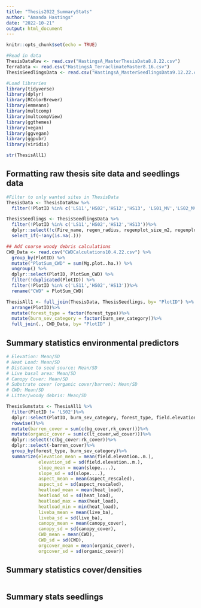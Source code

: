 ```yaml
---
title: "Thesis2022_SummaryStats"
author: "Amanda Hastings"
date: "2022-10-21"
output: html_document
---
```


```r
knitr::opts_chunk$set(echo = TRUE)
```

```r
#Read in data 
ThesisDataRaw <- read.csv("HastingsA_MasterThesisData8.8.22.csv")
TerraData <- read.csv("HastingsA_TerraclimateMaster8.16.csv")
ThesisSeedlingsData <- read.csv("HastingsA_MasterSeedlingsData9.12.22.csv")

#Load libraries
library(tidyverse)
library(dplyr)
library(RColorBrewer)
library(emmeans)
library(multcomp)
library(multcompView)
library(ggthemes)
library(vegan)
library(ggvegan)
library(ggpubr)
library(viridis)
```

```r
str(ThesisAll1)
```


## Formatting raw thesis site data and seedlings data 

```r
#Filter to only wanted sites in ThesisData 
ThesisData <- ThesisDataRaw %>% 
  filter(!PlotID %in% c('LS11','HS02','HS12','HS13', 'LS01_MV','LS02_MV','HS01_MV'))

ThesisSeedlings <- ThesisSeedlingsData %>% 
  filter(!PlotID %in% c('LS11','HS02','HS12','HS13'))%>% 
  dplyr::select(!c(Fire_name, regen_radius, regenplot_size_m2, regenplot_size_ha))%>% 
  select_if(~!any(is.na(.)))

## Add coarse woody debris calculations 
CWD_Data <- read.csv("CWDCalculations10.4.22.csv") %>%
  group_by(PlotID) %>%
  mutate("PlotSum_CWD" = sum(Mg.plot..ha.)) %>%
  ungroup() %>%
  dplyr::select(PlotID, PlotSum_CWD) %>%
  filter(!duplicated(PlotID)) %>%
  filter(!PlotID %in% c('LS11','HS02','HS13'))%>% 
  rename("CWD" = PlotSum_CWD)

ThesisAll1 <- full_join(ThesisData, ThesisSeedlings, by= "PlotID") %>% 
  arrange(PlotID)%>% 
  mutate(forest_type = factor(forest_type))%>% 
  mutate(burn_sev_category = factor(burn_sev_category))%>% 
  full_join(., CWD_Data, by= "PlotID" )
```


## Summary statistics environmental predictors 

```r
# Elevation: Mean/SD
# Heat Load: Mean/SD
# Distance to seed source: Mean/SD 
# Live basal area: Mean/SD 
# Canopy Cover: Mean/SD
# Substrate cover (organic cover/barren): Mean/SD
# CWD: Mean/SD 
# Litter/woody debris: Mean/SD

ThesisSumstats <- ThesisAll1 %>% 
  filter(PlotID != 'LS02')%>% 
  dplyr::select(PlotID, burn_sev_category, forest_type, field.elevation..m., slope...., aspect_rescaled, heat_load, live_ba, canopy_cover, bg_cover, lt_cover, wd_cover, rk_cover, CWD)%>%
  rowwise()%>%
  mutate(barren_cover = sum(c(bg_cover,rk_cover)))%>%
  mutate(organic_cover = sum(c(lt_cover,wd_cover)))%>%
  dplyr::select(!c(bg_cover:rk_cover))%>%
  dplyr::select(-barren_cover)%>%
  group_by(forest_type, burn_sev_category)%>%
  summarize(elevation_mean = mean(field.elevation..m.),
            elevation_sd = sd(field.elevation..m.),
            slope_mean = mean(slope....), 
            slope_sd = sd(slope....), 
            aspect_mean = mean(aspect_rescaled), 
            aspect_sd = sd(aspect_rescaled),
            heatload_mean = mean(heat_load),
            heatload_sd = sd(heat_load),
            heatload_max = max(heat_load),
            heatload_min = min(heat_load),
            liveba_mean = mean(live_ba),
            liveba_sd = sd(live_ba),
            canopy_mean = mean(canopy_cover),
            canopy_sd = sd(canopy_cover),
            CWD_mean = mean(CWD),
            CWD_sd = sd(CWD),
            orgcover_mean = mean(organic_cover),
            orgcover_sd = sd(organic_cover))

```


## Summary statistics cover/densities 

```r

```

## Summary stats seedlings 

```r

```

